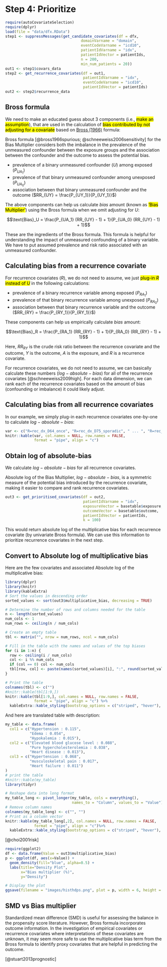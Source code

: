 # Step 4: Prioritize

```{r, cache=TRUE, message=FALSE, warning=FALSE, echo=FALSE}
require(autoCovariateSelection)
require(dplyr)
load(file = "data/dfx.RData")
step1 <- suppressMessages(get_candidate_covariates(df = dfx,  
                                  domainVarname = "domain",
                                  eventCodeVarname = "icd10", 
                                  patientIdVarname = "idx",
                                  patientIdVector = patientIds,
                                  n = 200, 
                                  min_num_patients = 20))
out1 <- step1$covars_data
step2 <- get_recurrence_covariates(df = out1, 
                                   patientIdVarname = "idx",
                                   eventCodeVarname = "icd10", 
                                   patientIdVector = patientIds)
out2 <- step2$recurrence_data
```

## Bross formula

We need to make an educated guess about 3 components (i.e., <mark>make an assumption</mark>), that are used in the calculation of <mark>bias contributed by not adjusting for a covariate</mark> based on [Bross (1966)](https://pubmed.ncbi.nlm.nih.gov/5966011/) formula:

::: column-margin
Bross formula [@bross1966spurious; @schneeweiss2006sensitivity] for the Bias Multiplier considers both the imbalance in the prevalence of the unmeasured confounder between the exposure groups and the association between the confounder and the outcome to assess the potential bias.
:::

-   prevalence of a binary unmeasured confounder ($U$) among exposed ($P_{UA_1}$)
-   prevalence of that binary unmeasured confounder among unexposed ($P_{UA_0}$)
-   association between that binary unmeasured confounder and the outcome ($RR_{UY} = \frac{P_{UY_1}}{P_{UY_1}}$)

The above components can help us calculate $bias$ amount (known as <mark>'Bias Multiplier'</mark>) using the Bross formula when we omit adjusting for $U$:

$$\text{Bias}_U = \frac{P_{UA_1} (RR_{UY} - 1) + 1}{P_{UA_0} (RR_{UY} - 1) + 1}$$

::: column-margin
These are the ingredients of the Bross formula. This formula is helpful for understanding the impact of unmeasured confounding of a binary variable. We have to put assumed prevalence and risk ratio associated with an unmeasured confounder.
:::

## Calculating bias from a recurrence covariate

For recurrence covariates ($R$), we do not need to assume, we just <mark>plug-in $R$ instead of $U$</mark> in the following calculations:

-   prevalence of a binary recurrence variable among exposed ($P_{RA_1}$)
-   prevalence of that binary recurrence variable among unexposed ($P_{RA_0}$)
-   association between that binary recurrence variable and the outcome ($RR_{RY} = \frac{P_{RY_1}}{P_{RY_1}}$)

These components can help us empirically calculate $bias$ amount:

$$\text{Bias}_R = \frac{P_{RA_1} (RR_{RY} - 1) + 1}{P_{RA_0} (RR_{RY} - 1) + 1}$$

Here, $RR_{RY}$ is the crude risk ratio between the recurrence covariate and the outcome, $Y$ is the outcome, $A$ is the exposure, and $R$ is a recurrence covariate.

::: column-margin
For recurrence covariates, we do not need to assume, we can basically calculate these numbers ($log-absolute-bias$) for all of the recurrence covariates [@schneeweiss2009high]. For each data dimension, we can rank each of the recurrence covariates based on the amount of bias (confounding or imbalance) it could likely adjust.
:::

## Calculating bias from all recurrence covariates

In our example, we simply plug-in each recurrence covariates one-by-one to calculate $log-absolute-bias$:

```{r, cache=TRUE, message=FALSE, warning=FALSE, echo=FALSE}
var <- c("R=rec_dx_D64_once", "R=rec_dx_D75_sporadic", " ... ", "R=rec_dx_E07_frequent")
knitr::kable(var, col.names = NULL, row.names = FALSE, 
             format = "pipe", align = "c")
```

## Obtain log of absolute-bias

We calculate $log-absolute-bias$ for all recurrence covariates.

::: column-margin
Absolute log of the Bias Multiplier, $log-absolute-bias$, is a symmetric measure of the potential bias introduced by the recurrence covariate, making it easier to compare and rank recurrence covariates.
:::

```{r, cache=TRUE}
out3 <- get_prioritised_covariates(df = out2,
                                   patientIdVarname = "idx", 
                                   exposureVector = basetable$exposure,
                                   outcomeVector = basetable$outcome,
                                   patientIdVector = patientIds, 
                                   k = 100)
```

This would return absolute log of the multiplicative bias for each recurrence covariate (by univariate Bross formula). We can use this information to prioritize recurrence covariates in the next step.

## Convert to Absolute log of multiplicative bias

Here are the few covariates and associated Absolute log of the multiplicative bias:

```{r, cache=TRUE, message=FALSE, warning=FALSE, echo=FALSE}
library(dplyr)
library(knitr)
library(kableExtra)
# Sort the values in descending order
sorted_values <- sort(out3$multiplicative_bias, decreasing = TRUE)

# Determine the number of rows and columns needed for the table
n <- length(sorted_values)
num_cols <- 1
num_rows <- ceiling(n / num_cols)

# Create an empty table
tbl <- matrix("", nrow = num_rows, ncol = num_cols)

# Fill in the table with the names and values of the top biases
for (i in 1:n) {
  row <- ceiling(i / num_cols)
  col <- i %% num_cols
  if (col == 0) col <- num_cols
  tbl[row, col] <- paste(names(sorted_values)[i], ":", round(sorted_values[i], 3))
}

# Print the table
colnames(tbl) <- c("")
#knitr::kable(tbl[1:9,])
knitr::kable(tbl[1:9,], col.names = NULL, row.names = FALSE, 
             format = "pipe", align = "c") %>%
  kableExtra::kable_styling(bootstrap_options = c("striped", "hover"), full_width = FALSE)
```

And here are translated table with description:

```{r, cache=TRUE, message=FALSE, warning=FALSE, echo=FALSE}
my_table <- data.frame(
  col1 = c("Hypertension : 0.115",
           "Edema : 0.054",
           "Hypokalemia : 0.015"),
  col2 = c("Elevated blood glucose level : 0.088",
           "Pure hypercholesterolemia : 0.038",
           "Heart disease : 0.013"),
  col3 = c("Hypertension : 0.068",
           "musculoskeletal pain : 0.017",
           "Heart failure : 0.011")
)
# print the table
#knitr::kable(my_table)
library(tidyr)

# Reshape data into long format
my_table_long <- pivot_longer(my_table, cols = everything(), 
                              names_to = "Column", values_to = "Value")
# Remove column names
colnames(my_table_long) <- c("", "")
# Print as a column vector
knitr::kable(my_table_long[,2], col.names = NULL, row.names = FALSE, 
             format = "pipe", align = "c")%>%
  kableExtra::kable_styling(bootstrap_options = c("striped", "hover"), full_width = FALSE)


```

::: column-margin
[@choi2001risk]
:::

```{r, cache=TRUE, message=FALSE, warning=FALSE, echo=FALSE}
require(ggplot2)
df <- data.frame(Value = out3$multiplicative_bias)
p <- ggplot(df, aes(x=Value)) +
  geom_density(fill="blue", alpha=0.5) +
  labs(title="Density Plot",
       x="Bias multiplier (%)",
       y="Density")

# Display the plot
ggsave(filename = "images/histhdps.png", plot = p, width = 6, height = 4, dpi = 300)
```

::: callout-tip
# SMD vs Bias multiplier

Standardized mean difference (SMD) is useful for assessing the balance in the propensity score literature. However, Bross formula incorporates outcome information. In the investigation of empirical covariates or recurrence covariates where interpretations of these covariates are unknown, it may seem more safe to use the multiplicative bias term from the Bross formula to identify proxy covariates that are helpful in predicting the outcome.
:::

::: column-margin
[@stuart2013prognostic]
:::
